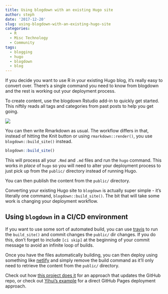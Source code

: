 ```yaml
---
title: Using blogdown with an existing Hugo site
author: steph
date: '2017-12-20'
slug: using-blogdown-with-an-existing-hugo-site
categories:
  - R
  - Misc Technology
  - Community
tags:
  - blogging
  - hugo
  - blogdown
  - blog
---
```


If you decide you want to use R in your existing Hugo blog, it's really easy to convert over. There's a single command you need to know from blogdown and the rest is working out your deployment process.

To create content, use the blogdown Rstudio add-in to quickly get started. This niftily reads all tags and categories from past posts to help you get going.

![](../img/usingblogdownaddin.jpg)

You can then write Rmarkdown as usual. The workflow differs in that, instead of hitting the Knit button or using `rmarkdown::render()`, you use `blogdown::build_site()` instead.

```r
blogdown::build_site()
```

This will process all your `.Rmd` and `.md` files and run the `hugo` command. This works *in place* of `hugo` so you will need to alter your deployment process to just pick up from the `public/` directory instead of running Hugo. 

You can then publish the content from the `public/` directory. 

Converting your existing Hugo site to `blogdown`  is actually super simple - it's literally one command, `blogdown::build_site()`. The bit that will take some work is changing your deployment workflow.

## Using `blogdown` in a CI/CD environment
If you want to use some sort of automated build, you can use [travis](https://travis-ci.org) to run the `build_site()` and commit changes the `public/` dir changes. If you do this, don't forget to include `[ci skip]` at the beginning of your commit message to avoid an infinite loop of builds.

Once you have the files automatically building, you can then deploy using something like  [netlify](https://netlify.com) and simply remove the build command as it'll only need to retrieve the content from the `public/` directory.

Check out how [this project does it](https://github.com/lockedatapublished/blog) for an approach that updates the GitHub repo, or check out [Yihui's example](https://github.com/yihui/travis-blogdown) for a direct GitHub Pages deployment approach.

